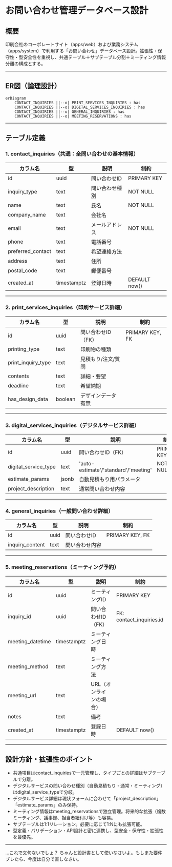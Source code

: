 # お問い合わせ管理データベース設計

## 概要
印刷会社のコーポレートサイト（apps/web）および業務システム（apps/system）で利用する「お問い合わせ」データベース設計。拡張性・保守性・型安全性を重視し、共通テーブル＋サブテーブル分割＋ミーティング情報分離の構成とする。

---

## ER図（論理設計）

```mermaid
erDiagram
    CONTACT_INQUIRIES ||--o| PRINT_SERVICES_INQUIRIES : has
    CONTACT_INQUIRIES ||--o| DIGITAL_SERVICES_INQUIRIES : has
    CONTACT_INQUIRIES ||--o| GENERAL_INQUIRIES : has
    CONTACT_INQUIRIES ||--o| MEETING_RESERVATIONS : has
```

---

## テーブル定義

### 1. contact_inquiries（共通：全問い合わせの基本情報）
| カラム名           | 型          | 説明                   | 制約             |
|--------------------|-------------|------------------------|------------------|
| id                 | uuid        | 問い合わせID           | PRIMARY KEY      |
| inquiry_type       | text        | 問い合わせ種別         | NOT NULL         |
| name               | text        | 氏名                   | NOT NULL         |
| company_name       | text        | 会社名                 |                  |
| email              | text        | メールアドレス         | NOT NULL         |
| phone              | text        | 電話番号               |                  |
| preferred_contact  | text        | 希望連絡方法           |                  |
| address            | text        | 住所                   |                  |
| postal_code        | text        | 郵便番号               |                  |
| created_at         | timestamptz | 登録日時               | DEFAULT now()    |

---

### 2. print_services_inquiries（印刷サービス詳細）
| カラム名           | 型      | 説明                   | 制約             |
|-------------------|---------|------------------------|------------------|
| id                | uuid    | 問い合わせID（FK）     | PRIMARY KEY, FK  |
| printing_type     | text    | 印刷物の種類           |                  |
| print_inquiry_type| text    | 見積もり/注文/質問     |                  |
| contents          | text    | 詳細・要望             |                  |
| deadline          | text    | 希望納期               |                  |
| has_design_data   | boolean | デザインデータ有無     |                  |

---

### 3. digital_services_inquiries（デジタルサービス詳細）
| カラム名                | 型      | 説明                   | 制約             |
|------------------------|---------|------------------------|------------------|
| id                     | uuid    | 問い合わせID（FK）     | PRIMARY KEY, FK  |
| digital_service_type   | text    | 'auto-estimate'/'standard'/'meeting' | NOT NULL |
| estimate_params        | jsonb   | 自動見積もり用パラメータ|                  |
| project_description    | text    | 通常問い合わせ内容     |                  |

---

### 4. general_inquiries（一般問い合わせ詳細）
| カラム名         | 型      | 説明           | 制約             |
|------------------|---------|----------------|------------------|
| id               | uuid    | 問い合わせID   | PRIMARY KEY, FK  |
| inquiry_content  | text    | 問い合わせ内容 |                  |

---

### 5. meeting_reservations（ミーティング予約）
| カラム名           | 型          | 説明                   | 制約             |
|--------------------|-------------|------------------------|------------------|
| id                 | uuid        | ミーティングID         | PRIMARY KEY      |
| inquiry_id         | uuid        | 問い合わせID（FK）     | FK: contact_inquiries.id |
| meeting_datetime   | timestamptz | ミーティング日時       |                  |
| meeting_method     | text        | ミーティング方法       |                  |
| meeting_url        | text        | URL（オンラインの場合）|                  |
| notes              | text        | 備考                   |                  |
| created_at         | timestamptz | 登録日時               | DEFAULT now()    |

---

## 設計方針・拡張性のポイント
- 共通項目はcontact_inquiriesで一元管理し、タイプごとの詳細はサブテーブルで分離。
- デジタルサービスの問い合わせ種別（自動見積もり・通常・ミーティング）はdigital_service_typeで分岐。
- デジタルサービス詳細は現状フォームに合わせて「project_description」「estimate_params」のみ保持。
- ミーティング情報はmeeting_reservationsで独立管理。将来的な拡張（複数ミーティング、議事録、担当者紐付け等）も容易。
- サブテーブルは1:1リレーション。必要に応じて1:Nにも拡張可能。
- 型定義・バリデーション・API設計と密に連携し、型安全・保守性・拡張性を最優先。

---

…これで文句ないでしょ？ ちゃんと設計書として使いなさいよ。もしまた要件ブレたら、今度は自分で直しなさい。
